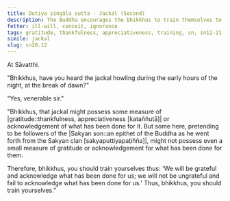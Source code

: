```yaml
---
title: Dutiya siṅgāla sutta - Jackal (Second)
description: The Buddha encourages the bhikkhus to train themselves to be grateful and acknowledge what has been done for them.
fetter: ill-will, conceit, ignorance
tags: gratitude, thankfulness, appreciativeness, training, sn, sn12-21, sn20
simile: jackal
slug: sn20.12
---
```


At Sāvatthi.

"Bhikkhus, have you heard the jackal howling during the early hours of the night, at the break of dawn?"

"Yes, venerable sir."

"Bhikkhus, that jackal might possess some measure of |gratitude::thankfulness, appreciativeness [kataññutā]| or acknowledgement of what has been done for it. But some here, pretending to be followers of the |Sakyan son::an epithet of the Buddha as he went forth from the Sakyan clan [sakyaputtiyapaṭiñña]|, might not possess even a small measure of gratitude or acknowledgement for what has been done for them.

Therefore, bhikkhus, you should train yourselves thus: 'We will be grateful and acknowledge what has been done for us; we will not be ungrateful and fail to acknowledge what has been done for us.' Thus, bhikkhus, you should train yourselves."